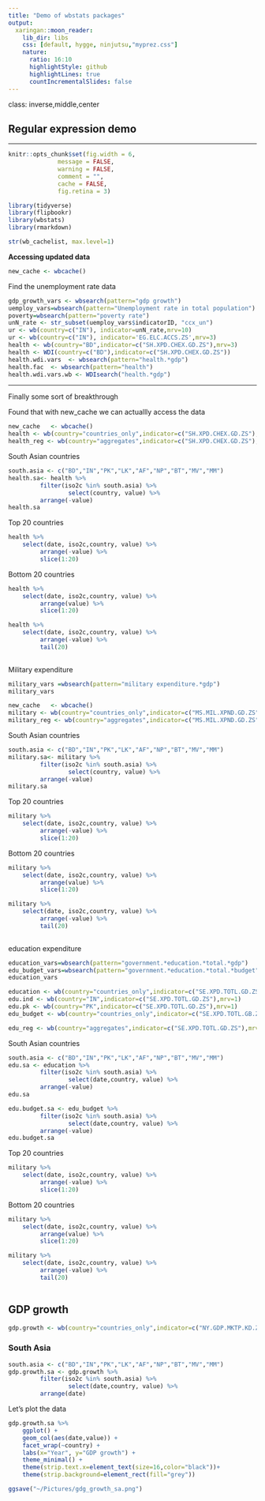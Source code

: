 ```yaml
---
title: "Demo of wbstats packages"
output:
  xaringan::moon_reader:
    lib_dir: libs
    css: [default, hygge, ninjutsu,"myprez.css"]
    nature:
      ratio: 16:10
      highlightStyle: github
      highlightLines: true
      countIncrementalSlides: false
---
```


class: inverse,middle,center

## Regular expression demo

---

```r

knitr::opts_chunk$set(fig.width = 6, 
		      message = FALSE, 
		      warning = FALSE, 
		      comment = "", 
		      cache = FALSE, 
		      fig.retina = 3)

library(tidyverse)
library(flipbookr)
library(wbstats)
library(rmarkdown)
```

```r
str(wb_cachelist, max.level=1)
```

**Accessing updated data**

```r
new_cache <- wbcache()
```

Find the unemployment rate data 

```r
gdp_growth_vars <- wbsearch(pattern="gdp growth")
uemploy_vars=wbsearch(pattern="Unemployment rate in total population")
poverty=wbsearch(pattern="poverty rate")
unN_rate <- str_subset(uemploy_vars$indicatorID, "ccx_un")
ur <- wb(country=c("IN"), indicator=unN_rate,mrv=10)
ur <- wb(country=c("IN"), indicator='EG.ELC.ACCS.ZS',mrv=3)
health <- wb(country="BD",indicator=c("SH.XPD.CHEX.GD.ZS"),mrv=3)
health <- WDI(country=c("BD"),indicator=c("SH.XPD.CHEX.GD.ZS"))
health.wdi.vars  <- wbsearch(pattern="health.*gdp")
health.fac  <- wbsearch(pattern="health")
health.wdi.vars.wb <- WDIsearch("health.*gdp")
```


---

Finally some sort of breakthrough

Found that with new_cache we can actuallly access the data 


```r
new_cache   <- wbcache() 
health <- wb(country="countries_only",indicator=c("SH.XPD.CHEX.GD.ZS"),mrv=1, cache=new_cache)
health_reg <- wb(country="aggregates",indicator=c("SH.XPD.CHEX.GD.ZS"),mrv=1, cache=new_cache)
```

South Asian countries 

```r
south.asia <- c("BD","IN","PK","LK","AF","NP","BT","MV","MM")
health.sa<- health %>% 
		 filter(iso2c %in% south.asia) %>% 
                 select(country, value) %>% 
		 arrange(-value)
health.sa
```

Top 20 countries 

```r
health %>% 
    select(date, iso2c,country, value) %>% 
		 arrange(-value) %>% 
		 slice(1:20)

```

Bottom 20 countries 

```r
health %>% 
    select(date, iso2c,country, value) %>% 
		 arrange(value) %>% 
		 slice(1:20)

```

```r
health %>% 
    select(date, iso2c,country, value) %>% 
		 arrange(-value) %>% 
		 tail(20)
		 

```

Military expenditure 


```r
military_vars =wbsearch(pattern="military expenditure.*gdp")
military_vars
```



```r
new_cache   <- wbcache() 
military <- wb(country="countries_only",indicator=c("MS.MIL.XPND.GD.ZS"),mrv=1)
military_reg <- wb(country="aggregates",indicator=c("MS.MIL.XPND.GD.ZS"),mrv=1, cache=new_cache)
```

South Asian countries 

```r
south.asia <- c("BD","IN","PK","LK","AF","NP","BT","MV","MM")
military.sa<- military %>% 
		 filter(iso2c %in% south.asia) %>% 
                 select(country, value) %>% 
		 arrange(-value)
military.sa
```

Top 20 countries 

```r
military %>% 
    select(date, iso2c,country, value) %>% 
		 arrange(-value) %>% 
		 slice(1:20)

```

Bottom 20 countries 

```r
military %>% 
    select(date, iso2c,country, value) %>% 
		 arrange(value) %>% 
		 slice(1:20)

```

```r
military %>% 
    select(date, iso2c,country, value) %>% 
		 arrange(-value) %>% 
		 tail(20)
		 

```

education expenditure 


```r
education_vars=wbsearch(pattern="government.*education.*total.*gdp")
edu_budget_vars=wbsearch(pattern="government.*education.*total.*budget")
education_vars
```

```r
education <- wb(country="countries_only",indicator=c("SE.XPD.TOTL.GD.ZS"),mrv=1,gapfill=T)
edu.ind <- wb(country="IN",indicator=c("SE.XPD.TOTL.GD.ZS"),mrv=1)
edu.pk <- wb(country="PK",indicator=c("SE.XPD.TOTL.GD.ZS"),mrv=1)
edu_budget <- wb(country="countries_only",indicator=c("SE.XPD.TOTL.GB.ZS"),mrv=1,gapfill=T)

edu_reg <- wb(country="aggregates",indicator=c("SE.XPD.TOTL.GD.ZS"),mrv=1, cache=new_cache)
```

South Asian countries 

```r
south.asia <- c("BD","IN","PK","LK","AF","NP","BT","MV","MM")
edu.sa <- education %>% 
		 filter(iso2c %in% south.asia) %>% 
                 select(date,country, value) %>% 
		 arrange(-value)
edu.sa
```

```r
edu.budget.sa <- edu_budget %>% 
		 filter(iso2c %in% south.asia) %>% 
                 select(date,country, value) %>% 
		 arrange(-value)
edu.budget.sa
```




Top 20 countries 

```r
military %>% 
    select(date, iso2c,country, value) %>% 
		 arrange(-value) %>% 
		 slice(1:20)

```

Bottom 20 countries 

```r
military %>% 
    select(date, iso2c,country, value) %>% 
		 arrange(value) %>% 
		 slice(1:20)

```

```r
military %>% 
    select(date, iso2c,country, value) %>% 
		 arrange(-value) %>% 
		 tail(20)
		 

```

## GDP growth 

```r
gdp.growth <- wb(country="countries_only",indicator=c("NY.GDP.MKTP.KD.ZG"),mrv=5,gapfill=T)

```

### South Asia 

```r
south.asia <- c("BD","IN","PK","LK","AF","NP","BT","MV","MM")
gdp.growth.sa <- gdp.growth %>% 
		 filter(iso2c %in% south.asia) %>% 
                 select(date,country, value) %>% 
		 arrange(date)

```


Let's plot the data 

```r
gdp.growth.sa %>% 
    ggplot() +
    geom_col(aes(date,value)) +
    facet_wrap(~country) +
    labs(x="Year", y="GDP growth") + 
    theme_minimal() +  
    theme(strip.text.x=element_text(size=16,color="black"))+  
    theme(strip.background=element_rect(fill="grey"))
```

```r
ggsave("~/Pictures/gdg_growth_sa.png")
```

